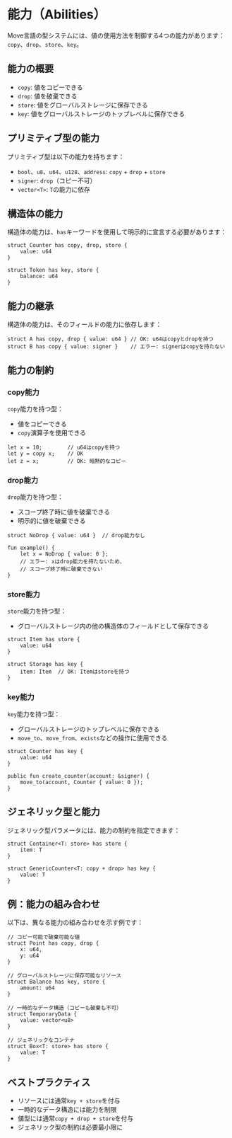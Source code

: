 # 能力（Abilities）

Move言語の型システムには、値の使用方法を制御する4つの能力があります：`copy`、`drop`、`store`、`key`。

## 能力の概要

- `copy`: 値をコピーできる
- `drop`: 値を破棄できる
- `store`: 値をグローバルストレージに保存できる
- `key`: 値をグローバルストレージのトップレベルに保存できる

## プリミティブ型の能力

プリミティブ型は以下の能力を持ちます：

- `bool`、`u8`、`u64`、`u128`、`address`: `copy` + `drop` + `store`
- `signer`: `drop`（コピー不可）
- `vector<T>`: `T`の能力に依存

## 構造体の能力

構造体の能力は、`has`キーワードを使用して明示的に宣言する必要があります：

```move
struct Counter has copy, drop, store {
    value: u64
}

struct Token has key, store {
    balance: u64
}
```

## 能力の継承

構造体の能力は、そのフィールドの能力に依存します：

```move
struct A has copy, drop { value: u64 } // OK: u64はcopyとdropを持つ
struct B has copy { value: signer }    // エラー: signerはcopyを持たない
```

## 能力の制約

### copy能力

`copy`能力を持つ型：
- 値をコピーできる
- `copy`演算子を使用できる

```move
let x = 10;        // u64はcopyを持つ
let y = copy x;    // OK
let z = x;         // OK: 暗黙的なコピー
```

### drop能力

`drop`能力を持つ型：
- スコープ終了時に値を破棄できる
- 明示的に値を破棄できる

```move
struct NoDrop { value: u64 }  // drop能力なし

fun example() {
    let x = NoDrop { value: 0 };
    // エラー: xはdrop能力を持たないため、
    // スコープ終了時に破棄できない
}
```

### store能力

`store`能力を持つ型：
- グローバルストレージ内の他の構造体のフィールドとして保存できる

```move
struct Item has store {
    value: u64
}

struct Storage has key {
    item: Item  // OK: Itemはstoreを持つ
}
```

### key能力

`key`能力を持つ型：
- グローバルストレージのトップレベルに保存できる
- `move_to`、`move_from`、`exists`などの操作に使用できる

```move
struct Counter has key {
    value: u64
}

public fun create_counter(account: &signer) {
    move_to(account, Counter { value: 0 });
}
```

## ジェネリック型と能力

ジェネリック型パラメータには、能力の制約を指定できます：

```move
struct Container<T: store> has store {
    item: T
}

struct GenericCounter<T: copy + drop> has key {
    value: T
}
```

## 例：能力の組み合わせ

以下は、異なる能力の組み合わせを示す例です：

```move
// コピー可能で破棄可能な値
struct Point has copy, drop {
    x: u64,
    y: u64
}

// グローバルストレージに保存可能なリソース
struct Balance has key, store {
    amount: u64
}

// 一時的なデータ構造（コピーも破棄も不可）
struct TemporaryData {
    value: vector<u8>
}

// ジェネリックなコンテナ
struct Box<T: store> has store {
    value: T
}
```

## ベストプラクティス

- リソースには通常`key + store`を付与
- 一時的なデータ構造には能力を制限
- 値型には通常`copy + drop + store`を付与
- ジェネリック型の制約は必要最小限に
